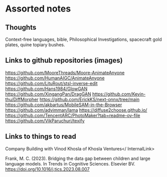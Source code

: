 # Assorted notes

## Thoughts

Context-free languages, bible, Philosophical Investigations, spacecraft gold plates, quine topiary bushes.

## Links to github repositories (images)

https://github.com/MooreThreads/Moore-AnimateAnyone
https://github.com/HumanAIGC/AnimateAnyone
https://github.com/LituRout/stsl-inverse-edit
https://github.com/Hans1984/GlowGAN
https://github.com/XingangPan/DragGAN
https://github.com/Kevin-thu/DiffMorpher
https://github.com/ErickKS/next-onnx/tree/main
https://github.com/akbartus/MobileSAM-in-the-Browser
https://github.com/advimman/lama
https://diffuse2choose.github.io/
https://github.com/TencentARC/PhotoMaker?tab=readme-ov-file
https://github.com/VikParuchuri/texify

## Links to things to read

<InternalLink href="/wiki/notes/assorted/khoslabuildco">Company Building with Vinod Khosla of Khosla Ventures</ InternalLink>  

Frank, M. C. (2023). Bridging the data gap between children and large language models. In Trends in Cognitive Sciences. Elsevier BV. https://doi.org/10.1016/j.tics.2023.08.007
